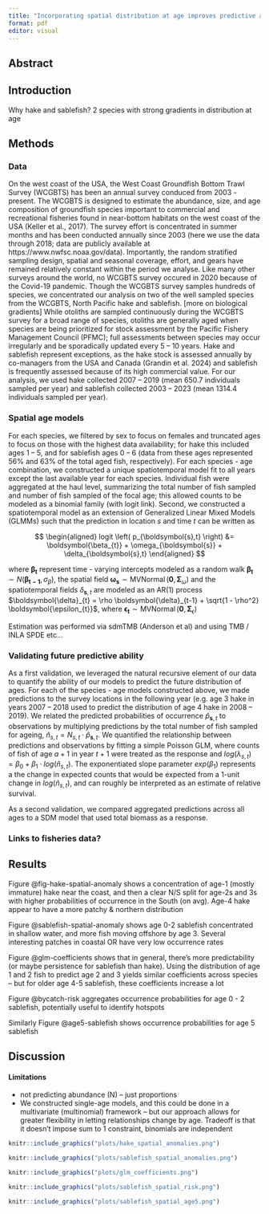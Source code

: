 ```yaml
---
title: "Incorporating spatial distribution at age improves predictive ability of SDMs"
format: pdf
editor: visual
---
```


## Abstract

## Introduction

Why hake and sablefish? 2 species with strong gradients in distribution at age

## Methods

### Data

On the west coast of the USA, the West Coast Groundfish Bottom Trawl Survey (WCGBTS) has been an annual survey conduced from 2003 - present. The WCGBTS is designed to estimate the abundance, size, and age composition of groundfish species important to commercial and recreational fisheries found in near-bottom habitats on the west coast of the USA (Keller et al., 2017). The survey effort is concentrated in summer months and has been conducted annually since 2003 (here we use the data through 2018; data are publicly available at https://www.nwfsc.noaa.gov/data). Importantly, the random stratified sampling design, spatial and seasonal coverage, effort, and gears have remained relatively constant within the period we analyse. Like many other surveys around the world, no WCGBTS survey occured in 2020 because of the Covid-19 pandemic. Though the WCGBTS survey samples hundreds of species, we concentrated our analysis on two of the well sampled species from the WCGBTS, North Pacific hake and sablefish. \[more on biological gradients\] While otoliths are sampled continuously during the WCGBTS survey for a broad range of species, otoliths are generally aged when species are being prioritized for stock assessment by the Pacific Fishery Management Council (PFMC); full assessments between species may occur irregularly and be sporadically updated every 5 – 10 years. Hake and sablefish represent exceptions, as the hake stock is assessed annually by co-managers from the USA and Canada (Grandin et al. 2024) and sablefish is frequently assessed because of its high commercial value. For our analysis, we used hake collected 2007 – 2019 (mean 650.7 individuals sampled per year) and sablefish collected 2003 – 2023 (mean 1314.4 individuals sampled per year).

### Spatial age models

For each species, we filtered by sex to focus on females and truncated ages to focus on those with the highest data availability; for hake this included ages 1 – 5, and for sablefish ages 0 – 6 (data from these ages represented 56% and 63% of the total aged fish, respectively). For each species - age combination, we constructed a unique spatiotemporal model fit to all years except the last available year for each species. Individual fish were aggregated at the haul level, summarizing the total number of fish sampled and number of fish sampled of the focal age; this allowed counts to be modeled as a binomial family (with logit link). Second, we constructed a spatiotemporal model as an extension of Generalized Linear Mixed Models (GLMMs) such that the prediction in location $s$ and time $t$ can be written as

$$
\begin{aligned}
logit \left( p_{\boldsymbol{s},t} \right) &= \boldsymbol{\beta_{t}} + \omega_{\boldsymbol{s}} + \delta_{\boldsymbol{s},t}
\end{aligned}
$$

where $\boldsymbol{\beta_{t}}$ represent time - varying intercepts modeled as a random walk $\boldsymbol{\beta_{t}} \sim N \left( \boldsymbol{\beta_{t-1}}, \sigma_\beta \right)$, the spatial field $\boldsymbol{\omega_{s}} \sim \operatorname{MVNormal} \left( \boldsymbol{0}, \boldsymbol{\Sigma}_\omega \right)$ and the spatiotemporal fields $\delta_{\boldsymbol{s},t}$ are modeled as an AR(1) process $\boldsymbol{\delta}_{t} = \rho \boldsymbol{\delta}_{t-1} + \sqrt{1 - \rho^2} \boldsymbol{\epsilon_{t}}$, where $\boldsymbol{\epsilon_{t}} \sim \operatorname{MVNormal} \left(\boldsymbol{0}, \boldsymbol{\Sigma}_{\epsilon} \right)$

Estimation was performed via sdmTMB (Anderson et al) and using TMB / INLA SPDE etc...

### Validating future predictive ability

As a first validation, we leveraged the natural recursive element of our data to quantify the ability of our models to predict the future distribution of ages. For each of the species - age models constructed above, we made predictions to the survey locations in the following year (e.g. age 3 hake in years 2007 -- 2018 used to predict the distribution of age 4 hake in 2008 -- 2019). We related the predicted probabilities of occurrence $\hat{p}_{\boldsymbol{s},t}$ to observations by multiplying predictions by the total number of fish sampled for ageing, $\hat{n}_{s,t} = N_{s,t} \cdot \hat{p}_{\boldsymbol{s},t}$. We quantified the relationship between predictions and observations by fitting a simple Poisson GLM, where counts of fish of age $a+1$ in year $t+1$ were treated as the response and $log(\lambda_{s,t}) = \beta_{0} + \beta_{1} \cdot log \left( \hat{n}_{s,t} \right)$. The exponentiated slope parameter $exp(\beta_{1})$ represents a the change in expected counts that would be expected from a 1-unit change in $log(\hat{n}_{s,t})$, and can roughly be interpreted as an estimate of relative survival.

As a second validation, we compared aggregated predictions across all ages to a SDM model that used total biomass as a response.

### Links to fisheries data?

## Results

Figure @fig-hake-spatial-anomaly shows a concentration of age-1 (mostly immature) hake near the coast, and then a clear N/S split for age-2s and 3s with higher probabilities of occurrence in the South (on avg). Age-4 hake appear to have a more patchy & northern distribution

Figure @sablefish-spatial-anomaly shows age 0-2 sablefish concentrated in shallow water, and more fish moving offshore by age 3. Several interesting patches in coastal OR have very low occurrence rates

Figure @glm-coefficients shows that in general, there's more predictability (or maybe persistence for sablefish than hake). Using the distribution of age 1 and 2 fish to predict age 2 and 3 yields similar coefficients across species -- but for older age 4-5 sablefish, these coefficients increase a lot

Figure @bycatch-risk aggregates occurrence probabilities for age 0 - 2 sablefish, potentially useful to identify hotspots

Similarly Figure @age5-sablefish shows occurrence probabilities for age 5 sablefish


## Discussion

#### Limitations
- not predicting abundance (N) -- just proportions
- We constructed single-age models, and this could be done in a multivariate (multinomial) framework -- but our approach allows for greater flexibility in letting relationships change by age. Tradeoff is that it doesn't impose sum to 1 constraint, binomials are independent

\break  

```r
knitr::include_graphics("plots/hake_spatial_anomalies.png")
```

\break  

```r
knitr::include_graphics("plots/sablefish_spatial_anomalies.png")
```

\break  

```r
knitr::include_graphics("plots/glm_coefficients.png")
```

\break  

```r
knitr::include_graphics("plots/sablefish_spatial_risk.png")
```

\break  

```r
knitr::include_graphics("plots/sablefish_spatial_age5.png")
```
